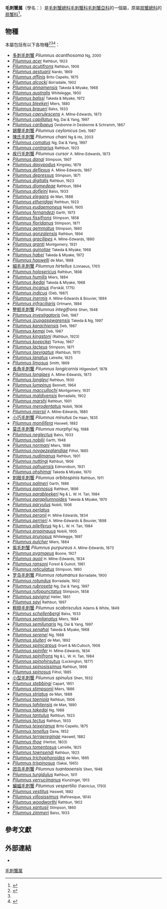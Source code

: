 {{Automatic taxobox
| image = Pilumnus hirtellus.jpg
| image_caption = ''[[Pilumnus_hirtellus|Pilumnus hirtellus]]''
| taxon = Pilumnus
| authority = {{tsl|en|William Elford Leach||Leach}}, 1816
| synonyms = ''Acanthus'' <small>Lockington, 1877</small>
| synonyms_ref =  <ref name="WoRMS"/>
}}

'''毛刺蟹属'''（學名：{{lang|la|''Pilumnus''}}）是[[毛刺蟹總科|毛刺蟹總科]][[毛刺蟹科|毛刺蟹科]][[毛刺蟹亞科|毛刺蟹亞科]]的一個屬，原屬[[扇蟹總科|扇蟹總科]]的[[扇蟹科|扇蟹科]]<ref name="Ng">{{cite journal |journal=[[Raffles_Bulletin_of_Zoology|Raffles Bulletin of Zoology]] |year=2008 |volume=17 |pages=1–286 |title=Systema Brachyurorum: Part I. An annotated checklist of extant Brachyuran crabs of the world |first1=Peter K. L. |last1=Ng |authorlink1=黃麒麟 |first2=Danièle |last2=Guinot |first3=Peter J. F. |last3=Davie |url=http://rmbr.nus.edu.sg/rbz/biblio/s17/s17rbz.pdf |format=[[PDF|PDF]] |language=en |access-date=2014-03-31 |archive-date=2011-06-06 |archive-url=https://web.archive.org/web/20110606061453/http://rmbr.nus.edu.sg/rbz/biblio/s17/s17rbz.pdf |dead-url=no }}</ref>。

==物種==
本屬包括有以下各物種<ref name="WoRMS">{{Cite WoRMS |author=Peter Davie |year=2011 |title=''Pilumnus'' Leach, 1816 |id=106941 |accessdate=2012-01-01 |language=en }}</ref><ref name="Ng" /><ref name=TaiBNET>{{cite web |url=http://taibnet.sinica.edu.tw/chi/taibnet_species_list.php?D2=name&D3=beginning&T1=Pilumnus&T1_new_value=true&query=Y&fr=y&sy=n |title=『學名』 開頭 『Pilumnus』 的資料 10 筆(含同種異名) |language=zh-hant |publisher=[[TaiBNET|TaiBNET]] |access-date=2014-03-31 |archive-date=2014-03-31 |archive-url=https://web.archive.org/web/20140331150900/http://taibnet.sinica.edu.tw/chi/taibnet_species_list.php?D2=name&D3=beginning&T1=Pilumnus&T1_new_value=true&query=Y&fr=y&sy=n |dead-url=no }}</ref>：
{{div col|colwidth=24em}}
*[[多刺毛刺蟹|多刺毛刺蟹]] ''Pilumnus acanthosoma'' <small>Ng, 2000</small>
*''[[Pilumnus_acer|Pilumnus acer]]'' <small>Rathbun, 1923</small>
*''[[Pilumnus_acutifrons|Pilumnus acutifrons]]'' <small>Rathbun, 1906</small>
*''[[Pilumnus_aestuarii|Pilumnus aestuarii]]'' <small>Nardo, 1869</small>
*''[[Pilumnus_affinis|Pilumnus affinis]]'' <small>Brito Capello, 1875</small>
*''[[Pilumnus_alcocki|Pilumnus alcocki]]'' <small>Borradaile, 1902</small>
*''[[Pilumnus_annamensis|Pilumnus annamensis]]'' <small>Takeda & Miyake, 1968</small>
*''[[Pilumnus_australis|Pilumnus australis]]'' <small>Whitelegge, 1900</small>
*''[[Pilumnus_balssi|Pilumnus balssi]]'' <small>Takeda & Miyake, 1972</small>
*''[[Pilumnus_bleekeri|Pilumnus bleekeri]]'' <small>Miers, 1880</small>
*''[[Pilumnus_braueri|Pilumnus braueri]]'' <small>Balss, 1933</small>
*''[[Pilumnus_caerulescens|Pilumnus caerulescens]]'' <small>A. Milne-Edwards, 1873</small>
*''[[Pilumnus_capillatus|Pilumnus capillatus]]'' <small>Ng, Dai & Yang, 1997</small>
*''[[Pilumnus_caribaeus|Pilumnus caribaeus]]'' <small>Desbonne ''in'' Desbonne & Schramm, 1867</small>
*[[錫蘭毛刺蟹|錫蘭毛刺蟹]] ''Pilumnus ceylonicus'' <small>Deb, 1987</small>
*[[陳氏毛刺蟹|陳氏毛刺蟹]] ''Pilumnus chani'' <small>Ng & Ho, 2003</small>
*''[[Pilumnus_comatus|Pilumnus comatus]]'' <small>Ng, Dai & Yang, 1997</small>
*''[[Pilumnus_contrarius|Pilumnus contrarius]]'' <small>Rathbun, 1923</small>
*[[疾行毛刺蟹|疾行毛刺蟹]] ''Pilumnus cursor'' <small>A. Milne-Edwards, 1873</small>
*''[[Pilumnus_danai|Pilumnus danai]]'' <small>Stimpson, 1907</small>
*''[[Pilumnus_dasypodus|Pilumnus dasypodus]]'' <small>Kingsley, 1879</small>
*''[[Pilumnus_deflexus|Pilumnus deflexus]]'' <small>A. Milne-Edwards, 1867</small>
*''[[Pilumnus_depressus|Pilumnus depressus]]'' <small>Stimpson, 1871</small>
*''[[Pilumnus_digitalis|Pilumnus digitalis]]'' <small>Rathbun, 1923</small>
*''[[Pilumnus_diomedeae|Pilumnus diomedeae]]'' <small>Rathbun, 1894</small>
*''[[Pilumnus_dofleini|Pilumnus dofleini]]'' <small>Balss, 1933</small>
*''[[Pilumnus_elegans|Pilumnus elegans]]'' <small>de Man, 1888</small>
*''[[Pilumnus_etheridgei|Pilumnus etheridgei]]'' <small>Rathbun, 1923</small>
*''[[Pilumnus_eudaemoneus|Pilumnus eudaemoneus]]'' <small>Nobili, 1905</small>
*''[[Pilumnus_fernandezi|Pilumnus fernandezi]]'' <small>Garth, 1973</small>
*''[[Pilumnus_fissifrons|Pilumnus fissifrons]]'' <small>Stimpson, 1858</small>
*''[[Pilumnus_floridanus|Pilumnus floridanus]]'' <small>Stimpson, 1871</small>
*''[[Pilumnus_gemmatus|Pilumnus gemmatus]]'' <small>Stimpson, 1860</small>
*''[[Pilumnus_gonzalensis|Pilumnus gonzalensis]]'' <small>Rathbun, 1894</small>
*''[[Pilumnus_gracilipes|Pilumnus gracilipes]]'' <small>A. Milne-Edwards, 1880</small>
*''[[Pilumnus_granti|Pilumnus granti]]'' <small>Montgomery, 1931</small>
*''[[Pilumnus_guinotae|Pilumnus guinotae]]'' <small>Takeda & Miyake, 1968</small>
*''[[Pilumnus_habei|Pilumnus habei]]'' <small>Takeda & Miyake, 1972</small>
*''[[Pilumnus_haswelli|Pilumnus haswelli]]'' <small>de Man, 1888</small>
*[[細毛毛刺蟹|細毛毛刺蟹]] ''Pilumnus hirtellus'' <small>(Linnaeus, 1761)</small>
*''[[Pilumnus_holosericus|Pilumnus holosericus]]'' <small>Rathbun, 1898</small>
*''[[Pilumnus_humilis|Pilumnus humilis]]'' <small>Miers, 1884</small>
*''[[Pilumnus_ikedai|Pilumnus ikedai]]'' <small>Takeda & Miyake, 1968</small>
*''[[Pilumnus_incanus|Pilumnus incanus]]'' <small>(Forskål, 1775)</small>
*''[[Pilumnus_indicus|Pilumnus indicus]]'' <small>(Deb, 1987)</small>
*''[[Pilumnus_inermis|Pilumnus inermis]]'' <small>A. Milne-Edwards & Bouvier, 1894</small>
*''[[Pilumnus_infraciliaris|Pilumnus infraciliaris]]'' <small>Ortmann, 1894</small>
*[[整额毛刺蟹|整额毛刺蟹]] ''Pilumnus integifrons'' <small>Shen, 1948</small>
*''[[Pilumnus_investigatoris|Pilumnus investigatoris]]'' <small>Deb, 1987</small>
*''[[Pilumnus_izuogasawarensis|Pilumnus izuogasawarensis]]'' <small>Takeda & Ng, 1997</small>
*''[[Pilumnus_karachiensis|Pilumnus karachiensis]]'' <small>Deb, 1987</small>
*''[[Pilumnus_kempi|Pilumnus kempi]]'' <small>Deb, 1987</small>
*''[[Pilumnus_kingstoni|Pilumnus kingstoni]]'' <small>(Rathbun, 1923)</small>
*''[[Pilumnus_koepckei|Pilumnus koepckei]]'' <small>Türkay, 1967</small>
*''[[Pilumnus_lacteus|Pilumnus lacteus]]'' <small>Stimpson, 1871</small>
*''[[Pilumnus_laevigatus|Pilumnus laevigatus]]'' <small>(Rathbun, 1911)</small>
*''[[Pilumnus_lanatus|Pilumnus lanatus]]'' <small>Latreille, 1825</small>
*''[[Pilumnus_limosus|Pilumnus limosus]]'' <small>Smith, 1869</small>
*[[長角毛刺蟹|長角毛刺蟹]] ''Pilumnus longicornis'' <small>Hilgendorf, 1878</small>
*''[[Pilumnus_longipes|Pilumnus longipes]]'' <small>A. Milne-Edwards, 1873</small>
*''[[Pilumnus_longleyi|Pilumnus longleyi]]'' <small>Rathbun, 1930</small>
*''[[Pilumnus_lumpinus|Pilumnus lumpinus]]'' <small>Bennett, 1964</small>
*''[[Pilumnus_maccullochi|Pilumnus maccullochi]]'' <small>Montgomery, 1931</small>
*''[[Pilumnus_maldivensis|Pilumnus maldivensis]]'' <small>Borradaile, 1902</small>
*''[[Pilumnus_marshi|Pilumnus marshi]]'' <small>Rathbun, 1901</small>
*''[[Pilumnus_merodentatus|Pilumnus merodentatus]]'' <small>Nobili, 1906</small>
*''[[Pilumnus_miersii|Pilumnus miersii]]'' <small>A. Milne-Edwards, 1880</small>
*[[小巧毛刺蟹|小巧毛刺蟹]] ''Pilumnus minutus'' <small>De Haan, 1835</small>
*''[[Pilumnus_monilifera|Pilumnus monilifera]]'' <small>Haswell, 1882</small>
*[[莫氏毛刺蟹|莫氏毛刺蟹]] ''Pilumnus murphyi'' <small>Ng, 1988</small>
*''[[Pilumnus_neglectus|Pilumnus neglectus]]'' <small>Balss, 1933</small>
*''[[Pilumnus_nobilii|Pilumnus nobilii]]'' <small>Garth, 1948</small>
*''[[Pilumnus_normani|Pilumnus normani]]'' <small>Miers, 1886</small>
*''[[Pilumnus_novaezealandiae|Pilumnus novaezealandiae]]'' <small>Filhol, 1885</small>
*''[[Pilumnus_nudimanus|Pilumnus nudimanus]]'' <small>Rathbun, 1901</small>
*''[[Pilumnus_nuttingi|Pilumnus nuttingi]]'' <small>Rathbun, 1906</small>
*''[[Pilumnus_oahuensis|Pilumnus oahuensis]]'' <small>Edmondson, 1931</small>
*''[[Pilumnus_ohshimai|Pilumnus ohshimai]]'' <small>Takeda & Miyake, 1970</small>
*[[刺眼毛刺蟹|刺眼毛刺蟹]] ''Pilumnus orbitospinis'' <small>Rathbun, 1911</small>
*''[[Pilumnus_palmeri|Pilumnus palmeri]]'' <small>Garth, 1986</small>
*''[[Pilumnus_pannosus|Pilumnus pannosus]]'' <small>Rathbun, 1896</small>
*''[[Pilumnus_parableekeri|Pilumnus parableekeri]]'' <small>Ng & L. W. H. Tan, 1984</small>
*''[[Pilumnus_parapilumnoides|Pilumnus parapilumnoides]]'' <small>Takeda & Miyake, 1970</small>
*''[[Pilumnus_parvulus|Pilumnus parvulus]]'' <small>Nobili, 1906</small>
*''[[Pilumnus_perlatus|Pilumnus perlatus]]''
*''[[Pilumnus_peronii|Pilumnus peronii]]'' <small>H. Milne Edwards, 1834</small>
*''[[Pilumnus_perrieri|Pilumnus perrieri]]'' <small>A. Milne-Edwards & Bouvier, 1898</small>
*''[[Pilumnus_pileiferus|Pilumnus pileiferus]]'' <small>Ng & L. W. H. Tan, 1984</small>
*''[[Pilumnus_propinquus|Pilumnus propinquus]]'' <small>Nobili, 1905</small>
*''[[Pilumnus_prunosus|Pilumnus prunosus]]'' <small>Whitelegge, 1897</small>
*''[[Pilumnus_pulcher|Pilumnus pulcher]]'' <small>Miers, 1884</small>
*[[紫毛刺蟹|紫毛刺蟹]] ''Pilumnus purpureus'' <small>A. Milne-Edwards, 1873</small>
*''[[Pilumnus_pygmaeus|Pilumnus pygmaeus]]'' <small>Boone, 1927</small>
*''[[Pilumnus_quoii|Pilumnus quoii]]'' <small>H. Milne-Edwards, 1834</small>
*''[[Pilumnus_ransoni|Pilumnus ransoni]]'' <small>Forest & Guinot, 1961</small>
*''[[Pilumnus_reticulatus|Pilumnus reticulatus]]'' <small>Stimpson, 1860</small>
*[[罗岛毛刺蟹|罗岛毛刺蟹]] ''Pilumnus rotumanus'' <small>Borradaile, 1900</small>
*''[[Pilumnus_rotundus|Pilumnus rotundus]]'' <small>Borradaile, 1902</small>
*''[[Pilumnus_rubroseta|Pilumnus rubroseta]]'' <small>Ng, Dai & Yang, 1997</small>
*''[[Pilumnus_rufopunctatus|Pilumnus rufopunctatus]]'' <small>Stimpson, 1858</small>
*''[[Pilumnus_savignyi|Pilumnus savignyi]]'' <small>Heller, 1861</small>
*''[[Pilumnus_sayi|Pilumnus sayi]]'' <small>Rathbun, 1897</small>
*[[粗糙毛刺蟹|粗糙毛刺蟹]] ''Pilumnus scabrisculus'' <small>Adams & White, 1849</small>
*''[[Pilumnus_schellenbergi|Pilumnus schellenbergi]]'' <small>Balss, 1933</small>
*''[[Pilumnus_semilanatus|Pilumnus semilanatus]]'' <small>Miers, 1884</small>
*''[[Pilumnus_semilunaris|Pilumnus semilunaris]]'' <small>Ng, Dai & Yang, 1997</small>
*''[[Pilumnus_senahai|Pilumnus senahai]]'' <small>Takeda & Miyake, 1968</small>
*''[[Pilumnus_serenei|Pilumnus serenei]]'' <small>Ng, 1988</small>
*''[[Pilumnus_sluiteri|Pilumnus sluiteri]]'' <small>de Man, 1892</small>
*''[[Pilumnus_spinicarpus|Pilumnus spinicarpus]]'' <small>Grant & McCulloch, 1906</small>
*''[[Pilumnus_spinifer|Pilumnus spinifer]]'' <small>H. Milne-Edwards, 1834</small>
*''[[Pilumnus_spinifrons|Pilumnus spinifrons]]'' <small>Ng & L. W. H. Tan, 1984</small>
*''[[Pilumnus_spinohirsutus|Pilumnus spinohirsutus]]'' <small>(Lockington, 1877)</small>
*''[[Pilumnus_spinosissimus|Pilumnus spinosissimus]]'' <small>Rathbun, 1898</small>
*''[[Pilumnus_spinosus|Pilumnus spinosus]]'' <small>Filhol, 1885</small>
*[[小型毛刺蟹|小型毛刺蟹]] ''Pilumnus spinulus'' <small>Shen, 1932</small>
*''[[Pilumnus_stebbingi|Pilumnus stebbingi]]'' <small>Capart, 1951</small>
*''[[Pilumnus_stimpsonii|Pilumnus stimpsonii]]'' <small>Miers, 1886</small>
*''[[Pilumnus_striatus|Pilumnus striatus]]'' <small>de Man, 1888</small>
*''[[Pilumnus_taeniola|Pilumnus taeniola]]'' <small>Rathbun, 1906</small>
*''[[Pilumnus_tahitensis|Pilumnus tahitensis]]'' <small>de Man, 1890</small>
*''[[Pilumnus_takedai|Pilumnus takedai]]'' <small>Ng, 1988</small>
*''[[Pilumnus_tantulus|Pilumnus tantulus]]'' <small>Rathbun, 1923</small>
*''[[Pilumnus_tectus|Pilumnus tectus]]'' <small>Rathbun, 1933</small>
*''[[Pilumnus_teixeiranus|Pilumnus teixeiranus]]'' <small>Brito Capello, 1875</small>
*''[[Pilumnus_tenellus|Pilumnus tenellus]]'' <small>Dana, 1852</small>
*''[[Pilumnus_terraereginae|Pilumnus terraereginae]]'' <small>Haswell, 1882</small>
*''[[Pilumnus_thoe|Pilumnus thoe]]'' <small>(Herbst, 1803)</small>
*''[[Pilumnus_tomentosus|Pilumnus tomentosus]]'' <small>Latreille, 1825</small>
*''[[Pilumnus_townsendi|Pilumnus townsendi]]'' <small>Rathbun, 1923</small>
*''[[Pilumnus_trichophoroides|Pilumnus trichophoroides]]'' <small>de Man, 1895</small>
*''[[Pilumnus_trispinosus|Pilumnus trispinosus]]'' <small>(Sakai, 1965)</small>
*[[团岛毛刺蟹|团岛毛刺蟹]] ''Pilumnus tuantaoensis'' <small>Shen, 1948</small>
*''[[Pilumnus_turgidulus|Pilumnus turgidulus]]'' <small>Rathbun, 1911</small>
*''[[Pilumnus_verrucimanus|Pilumnus verrucimanus]]'' <small>Klunzinger, 1913</small>
*[[蝙蝠毛刺蟹|蝙蝠毛刺蟹]] ''Pilumnus vespertilio'' <small>(Fabricius, 1793)</small>
*''[[Pilumnus_vestitus|Pilumnus vestitus]]'' <small>Haswell, 1882</small>
*''[[Pilumnus_villosissimus|Pilumnus villosissimus]]'' <small>(Rafinesque, 1814)</small>
*''[[Pilumnus_woodworthi|Pilumnus woodworthi]]'' <small>Rathbun, 1902</small>
*''[[Pilumnus_xantusii|Pilumnus xantusii]]'' <small>Stimpson, 1860</small>
*''[[Pilumnus_zimmeri|Pilumnus zimmeri]]'' <small>Balss, 1933</small>
{{div col end}}

==參考文獻==
{{reflist}}

==外部連結==
{{commons category|Pilumnus}}
*{{Wikispecies-inline|Pilumnus}}
{{Taxonbar}}

[[Category:毛刺蟹属|]]